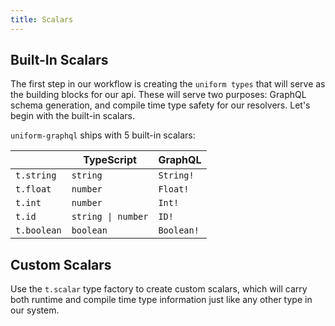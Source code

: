 ```yaml
---
title: Scalars
---
```


<!-- TODO: break the text blocks and make them more readable -->
<!-- TODO: codeblock all technical terms -->

## Built-In Scalars

The first step in our workflow is creating the `uniform types` that will serve as the building blocks for our api. These will serve two purposes: GraphQL schema generation, and compile time type safety for our resolvers. Let's begin with the built-in scalars.

`uniform-graphql` ships with 5 built-in scalars:

|             | TypeScript         | GraphQL    |
| ----------- | ------------------ | ---------- |
| `t.string`  | `string`           | `String!`  |
| `t.float`   | `number`           | `Float!`   |
| `t.int`     | `number`           | `Int!`     |
| `t.id`      | `string \| number` | `ID!`      |
| `t.boolean` | `boolean`          | `Boolean!` |

## Custom Scalars

<!-- TODO: nail the custom scalars -->

Use the `t.scalar` type factory to create custom scalars, which will carry both runtime and compile time type information just like any other type in our system.
